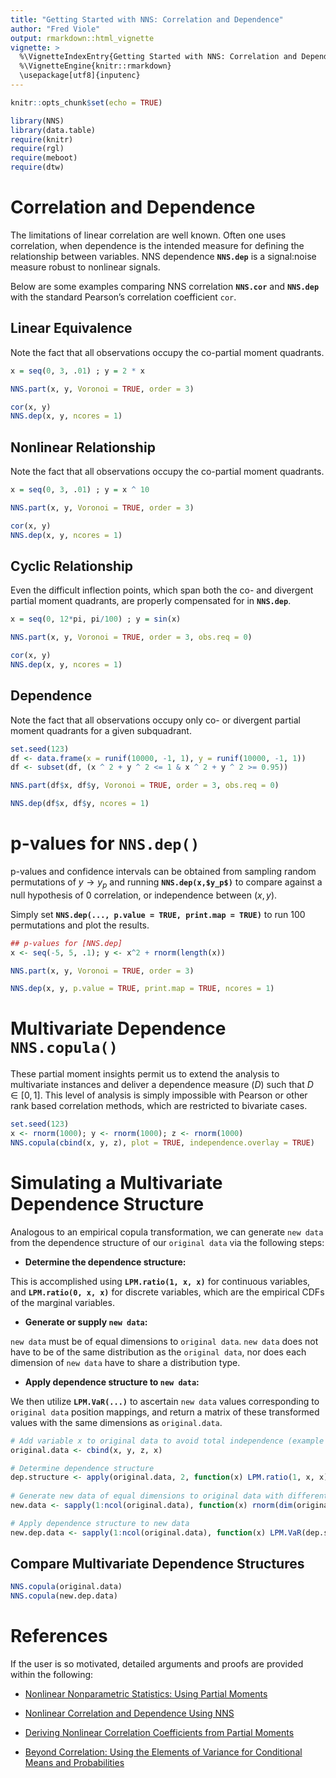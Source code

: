 ---
title: "Getting Started with NNS: Correlation and Dependence"
author: "Fred Viole"
output: rmarkdown::html_vignette
vignette: >
  %\VignetteIndexEntry{Getting Started with NNS: Correlation and Dependence}
  %\VignetteEngine{knitr::rmarkdown}
  \usepackage[utf8]{inputenc}
---

```{r setup, include=FALSE}
knitr::opts_chunk$set(echo = TRUE)
```

```{r setup2,message=FALSE,warning = FALSE}
library(NNS)
library(data.table)
require(knitr)
require(rgl)
require(meboot)
require(dtw)
```

# Correlation and Dependence
The limitations of linear correlation are well known.  Often one uses correlation, when dependence is the intended measure for defining the relationship between variables.  NNS dependence **`NNS.dep`** is a signal:noise measure robust to nonlinear signals.

Below are some examples comparing NNS correlation **`NNS.cor`** and **`NNS.dep`** with the standard Pearson's correlation coefficient `cor`.

## Linear Equivalence
Note the fact that all observations occupy the co-partial moment quadrants.
```{r linear,fig.width=5,fig.height=3,fig.align = "center"}
x = seq(0, 3, .01) ; y = 2 * x
```

```{r linear1,fig.width=5,fig.height=3,fig.align = "center", results='hide', echo=FALSE}
NNS.part(x, y, Voronoi = TRUE, order = 3)
```

```{r res1}
cor(x, y)
NNS.dep(x, y, ncores = 1)
```

## Nonlinear Relationship
Note the fact that all observations occupy the co-partial moment quadrants.
```{r nonlinear,fig.width=5,fig.height=3,fig.align = "center", results='hide'}
x = seq(0, 3, .01) ; y = x ^ 10
```

```{r nonlinear1,fig.width=5,fig.height=3,fig.align = "center", results='hide', echo=FALSE}
NNS.part(x, y, Voronoi = TRUE, order = 3)
```

```{r res2a}
cor(x, y)
NNS.dep(x, y, ncores = 1)
```


## Cyclic Relationship
Even the difficult inflection points, which span both the co- and divergent partial moment quadrants, are properly compensated for in **`NNS.dep`**.
```{r nonlinear_sin,fig.width=5,fig.height=3,fig.align = "center", results='hide'}
x = seq(0, 12*pi, pi/100) ; y = sin(x)
```

```{r nonlinear1_sin,fig.width=5,fig.height=3,fig.align = "center", results='hide', echo=FALSE}
NNS.part(x, y, Voronoi = TRUE, order = 3, obs.req = 0)
```

```{r res2_sin}
cor(x, y)
NNS.dep(x, y, ncores = 1)
```

## Dependence
Note the fact that all observations occupy only co- or divergent partial moment quadrants for a given subquadrant.
```{r dependence,fig.width=5,fig.height=3,fig.align = "center"}
set.seed(123)
df <- data.frame(x = runif(10000, -1, 1), y = runif(10000, -1, 1))
df <- subset(df, (x ^ 2 + y ^ 2 <= 1 & x ^ 2 + y ^ 2 >= 0.95))
```

```{r circle1,fig.width=5,fig.height=3,fig.align = "center", results='hide', echo=FALSE}
NNS.part(df$x, df$y, Voronoi = TRUE, order = 3, obs.req = 0)
```

```{r res3}
NNS.dep(df$x, df$y, ncores = 1)
```




# p-values for `NNS.dep()`
p-values and confidence intervals can be obtained from sampling random permutations of $y \rightarrow y_p$ and running **`NNS.dep(x,$y_p$)`** to compare against a null hypothesis of 0 correlation, or independence between $(x, y)$.

Simply set **`NNS.dep(..., p.value = TRUE, print.map = TRUE)`** to run 100 permutations and plot the results.

```{r permutations}
## p-values for [NNS.dep]
x <- seq(-5, 5, .1); y <- x^2 + rnorm(length(x))
```

```{r perm1,fig.width=5,fig.height=3,fig.align = "center", results='hide', echo=FALSE}
NNS.part(x, y, Voronoi = TRUE, order = 3)
```

```{r permutattions_res,fig.width=5,fig.height=3,fig.align = "center"}
NNS.dep(x, y, p.value = TRUE, print.map = TRUE, ncores = 1)
```

# Multivariate Dependence `NNS.copula()`
These partial moment insights permit us to extend the analysis to multivariate
instances and deliver a dependence measure $(D)$ such that $D \in [0,1]$. This level of analysis is simply impossible with Pearson or other rank
based correlation methods, which are restricted to bivariate cases.

```{r multi, warning=FALSE}
set.seed(123)
x <- rnorm(1000); y <- rnorm(1000); z <- rnorm(1000)
NNS.copula(cbind(x, y, z), plot = TRUE, independence.overlay = TRUE)
```

# Simulating a Multivariate Dependence Structure
Analogous to an empirical copula transformation, we can generate `new data` from the dependence structure of our `original data` via the following steps:

* **Determine the dependence structure:**

This is accomplished using **`LPM.ratio(1, x, x)`** for continuous variables, and **`LPM.ratio(0, x, x)`** for discrete variables, which are the empirical CDFs of the marginal variables.

* **Generate or supply `new data`:**

`new data` must be of equal dimensions to `original data`.  `new data` does not have to be of the same distribution as the `original data`, nor does each dimension of `new data` have to share a distribution type.

* **Apply dependence structure to `new data`:**

We then utilize **`LPM.VaR(...)`** to ascertain `new data` values corresponding to `original data` position mappings, and return a matrix of these transformed values with the same dimensions as `original.data`.  


```{r multisim}
# Add variable x to original data to avoid total independence (example only)
original.data <- cbind(x, y, z, x)

# Determine dependence structure
dep.structure <- apply(original.data, 2, function(x) LPM.ratio(1, x, x))
  
# Generate new data of equal dimensions to original data with different mean and sd (or distribution)
new.data <- sapply(1:ncol(original.data), function(x) rnorm(dim(original.data)[1], mean = 10, sd = 20))

# Apply dependence structure to new data
new.dep.data <- sapply(1:ncol(original.data), function(x) LPM.VaR(dep.structure[,x], 1, new.data[,x]))
```

## Compare Multivariate Dependence Structures
```{r comparison, warning=FALSE}
NNS.copula(original.data)
NNS.copula(new.dep.data)
```


# References
If the user is so motivated, detailed arguments and proofs are provided within the following:

* [Nonlinear Nonparametric Statistics: Using Partial Moments](https://www.amazon.com/dp/1490523995/ref=cm_sw_su_dp)

* [Nonlinear Correlation and Dependence Using NNS](https://www.ssrn.com/abstract=3010414)

* [Deriving Nonlinear Correlation Coefficients from Partial Moments](https://www.ssrn.com/abstract=2148522)

* [Beyond Correlation: Using the Elements of Variance for Conditional Means and Probabilities](https://www.ssrn.com/abstract=2745308)





